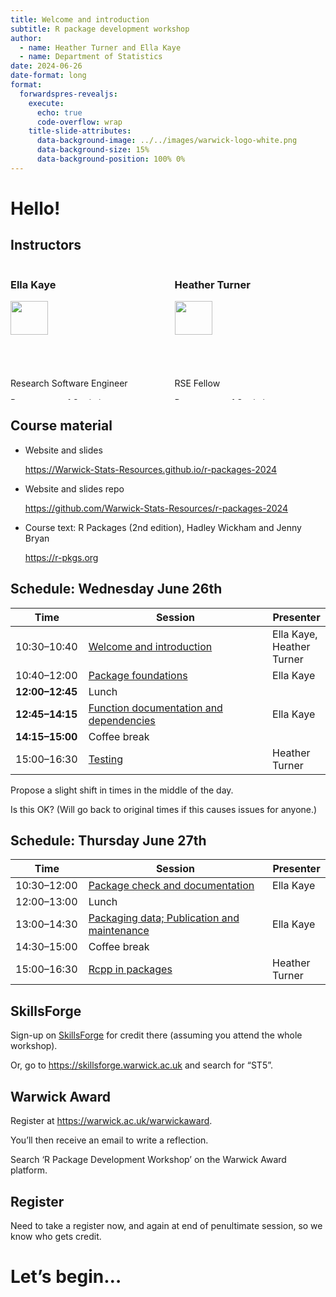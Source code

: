 ```yaml
---
title: Welcome and introduction
subtitle: R package development workshop
author: 
  - name: Heather Turner and Ella Kaye
  - name: Department of Statistics
date: 2024-06-26
date-format: long
format: 
  forwardspres-revealjs:
    execute:
      echo: true
      code-overflow: wrap
    title-slide-attributes: 
      data-background-image: ../../images/warwick-logo-white.png
      data-background-size: 15%
      data-background-position: 100% 0%
---
```


# Hello! {.inverse .center-h}

## Instructors

:::: {.columns}

::: {.column width="50%"}
### Ella Kaye

![](images/ellakaye.jpeg){width=50%}

:::{.smaller80}
Research Software Engineer 

Department of Statistics

University of Warwick

<https://warwick.ac.uk/ellakaye>
:::
:::

::: {.column width="50%"}
### Heather Turner

![](images/heatherturner.jpeg){width=50%}

:::{.smaller80}
RSE Fellow

Department of Statistics

University of Warwick

<https://warwick.ac.uk/heatherturner>
:::

:::

::::


## Course material

- Website and slides 
  
  <https://Warwick-Stats-Resources.github.io/r-packages-2024>
  
- Website and slides repo

  <https://github.com/Warwick-Stats-Resources/r-packages-2024>
  
- Course text: R Packages (2nd edition), Hadley Wickham and Jenny Bryan

  <https://r-pkgs.org>
  
## Schedule: Wednesday June 26th

:::{.smaller75}
| Time         | Session                           | Presenter |
|--------------|-----------------------------------|-----------|
| 10:30--10:40 | [Welcome and introduction](../../content/01-welcome/index.qmd) | Ella Kaye, Heather Turner |
| 10:40--12:00 | [Package foundations](../../content/02-package-foundations/index.qmd)   | Ella Kaye |
| **12:00--12:45** | Lunch                             | |
| **12:45--14:15** | [Function documentation and dependencies](../../content/03-documentation/index.qmd)         | Ella Kaye |
| **14:15--15:00** | Coffee break                      | |
| 15:00--16:30 | [Testing](../../content/04-testing/index.qmd)               | Heather Turner |
:::

:::{.callout-note}
Propose a slight shift in times in the middle of the day.

Is this OK? (Will go back to original times if this causes issues for anyone.)
:::

## Schedule: Thursday June 27th 

:::{.smaller75}
| Time         | Session                           | Presenter |
|--------------|-----------------------------------|-----------|
| 10:30--12:00 | [Package check and documentation](../../content/05-check-package-documentation/index.qmd)   | Ella Kaye |
| 12:00--13:00 | Lunch                             | |
| 13:00--14:30 | [Packaging data; Publication and maintenance](../../content/06-data-publication-maintenance/index.qmd)         | Ella Kaye |
| 14:30--15:00 | Coffee break                      | |
| 15:00--16:30 | [Rcpp in packages](../../content/07-Rcpp-packages/index.qmd)     | Heather Turner |
:::

## SkillsForge

Sign-up on [SkillsForge](https://skillsforge.warwick.ac.uk/warwick/#he/dev/eventDetails,;em,providerCode=ST,providerOrgAlias=warwick,number=5,;) for credit there (assuming you attend the whole workshop).

Or, go to <https://skillsforge.warwick.ac.uk> and search for "ST5".

## Warwick Award

Register at <https://warwick.ac.uk/warwickaward>.

You'll then receive an email to write a reflection.

Search 'R Package Development Workshop' on the Warwick Award platform.

## Register

Need to take a register now, and again at end of penultimate session, so we know who gets credit.

# Let's begin... {.inverse .center-h}

